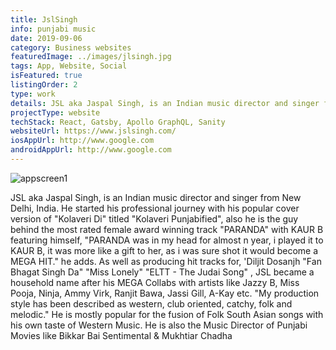 ```yaml
---
title: JslSingh
info: punjabi music
date: 2019-09-06
category: Business websites
featuredImage: ../images/jlsingh.jpg
tags: App, Website, Social
isFeatured: true
listingOrder: 2
type: work
details: JSL aka Jaspal Singh, is an Indian music director and singer from New Delhi, India
projectType: website
techStack: React, Gatsby, Apollo GraphQL, Sanity
websiteUrl: https://www.jslsingh.com/
iosAppUrl: http://www.google.com
androidAppUrl: http://www.google.com
---
```


![appscreen1](../images/jlsingh.jpg)

JSL aka Jaspal Singh, is an Indian music director and singer from New Delhi, India. He started his professional journey with his popular cover version of "Kolaveri Di" titled "Kolaveri Punjabified", also he is the guy behind the most rated female award winning track "PARANDA" with KAUR B featuring himself, "PARANDA was in my head for almost n year, i played it to KAUR B, it was more like a gift to her, as i was sure shot it would become a MEGA HIT." he adds. As well as producing hit tracks for, 'Diljit Dosanjh "Fan Bhagat Singh Da" "Miss Lonely" "ELTT - The Judai Song" , JSL became a household name after his MEGA Collabs with artists like Jazzy B, Miss Pooja, Ninja, Ammy Virk, Ranjit Bawa, Jassi Gill, A-Kay etc. "My production style has been described as western, club oriented, catchy, folk and melodic." He is mostly popular for the fusion of Folk South Asian songs with his own taste of Western Music. He is also the Music Director of Punjabi Movies like Bikkar Bai Sentimental & Mukhtiar Chadha
